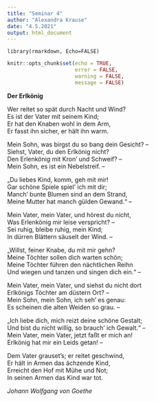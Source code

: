 ```yaml
---
title: "Seminar 4"
author: "Alexandra Krause"
date: "4.5.2021"
output: html_document
---
```


```library
library(rmarkdown, Echo=FALSE)
```
```r
knitr::opts_chunk$set(echo = TRUE,
                      error = FALSE,
                      warning = FALSE,
                      message = FALSE)
```

<style type="text/css">
div.main-container {
  max-width: 1800px;
  margin-left: auto;
  margin-right: auto;
}
</style>



**Der Erlkönig**

Wer reitet so spät durch Nacht und Wind?  
Es ist der Vater mit seinem Kind;  
Er hat den Knaben wohl in dem Arm,  
Er fasst ihn sicher, er hält ihn warm.  

Mein Sohn, was birgst du so bang dein Gesicht? –  
Siehst, Vater, du den Erlkönig nicht?  
Den Erlenkönig mit Kron’ und Schweif? –  
Mein Sohn, es ist ein Nebelstreif. –  

„Du liebes Kind, komm, geh mit mir!  
Gar schöne Spiele spiel’ ich mit dir;  
Manch’ bunte Blumen sind an dem Strand,  
Meine Mutter hat manch gülden Gewand.“ –  


Mein Vater, mein Vater, und hörest du nicht,  
Was Erlenkönig mir leise verspricht? –  
Sei ruhig, bleibe ruhig, mein Kind;  
In dürren Blättern säuselt der Wind. –  

„Willst, feiner Knabe, du mit mir gehn?  
Meine Töchter sollen dich warten schön;  
Meine Töchter führen den nächtlichen Reihn  
Und wiegen und tanzen und singen dich ein.“ –  

Mein Vater, mein Vater, und siehst du nicht dort  
Erlkönigs Töchter am düstern Ort? –  
Mein Sohn, mein Sohn, ich seh’ es genau:  
Es scheinen die alten Weiden so grau. –  

„Ich liebe dich, mich reizt deine schöne Gestalt;  
Und bist du nicht willig, so brauch’ ich Gewalt.“ –  
Mein Vater, mein Vater, jetzt faßt er mich an!  
Erlkönig hat mir ein Leids getan! –  

Dem Vater grauset’s; er reitet geschwind,  
Er hält in Armen das ächzende Kind,  
Erreicht den Hof mit Mühe und Not;  
In seinen Armen das Kind war tot.  

*Johann Wolfgang von Goethe*

```r

```



